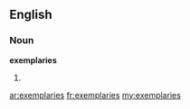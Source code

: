 ==English==

===Noun===
'''exemplaries'''

# {{obsolete}} {{plural of|[[exemplary]]}}

[[ar:exemplaries]]
[[fr:exemplaries]]
[[my:exemplaries]]